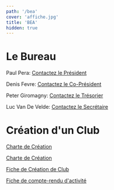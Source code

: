 ```yaml
---
path: '/bea'
cover: 'affiche.jpg'
title: 'BEA'
hidden: true
---
```


# Le Bureau

Paul Pera: [Contactez le Président](mailto:paul.pera@viacesi.fr)

Denis Fevre: [Contactez le Co-Président](mailto:denis.fevre@viacesi.fr)

Peter Giromagny: [Contactez le Trésorier](mailto:peter.giromagny@viacesi.fr)

Luc Van De Velde: [Contactez le Secrétaire](mailto:luc.vandevelde@viacesi.fr)

# Création d'un Club

 <a href="Club/Charte.docx" download>Charte de Création  </a><br />


 <a href="Club/Charte.docx" download>Charte de Création  </a><br />

 <a href="Club/creation.docx" download>Fiche de Création de Club  </a><br />

 <a href="Club/compte-rendu.docx" download>Fiche de compte-rendu d'activité  </a><br />


